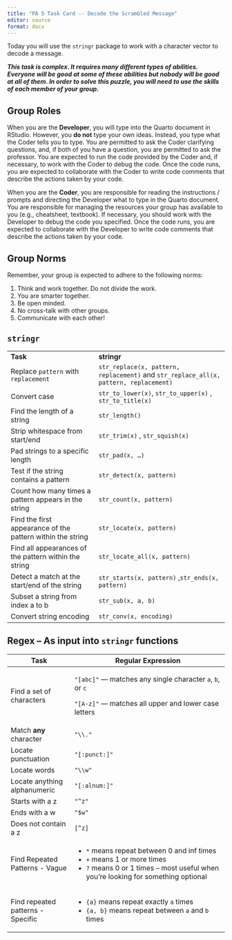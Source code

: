 ```yaml
---
title: "PA 5 Task Card -- Decode the Scrambled Message"
editor: source
format: docx
---
```


Today you will use the `stringr` package to work with a character vector to decode a message.

***This task is complex. It requires many different types of abilities. Everyone will be good at some of these abilities but nobody will be good at all of them. In order to solve this puzzle, you will need to use the skills of each member of your group.***

## Group Roles

When you are the **Developer**, you will type into the Quarto document in RStudio. However, you **do not** type your own ideas. Instead, you type what the Coder tells you to type. You are permitted to ask the Coder clarifying questions, and, if both of you have a question, you are permitted to ask the professor. You are expected to run the code provided by the Coder and, if necessary, to work with the Coder to debug the code. Once the code runs, you are expected to collaborate with the Coder to write code comments that describe the actions taken by your code.

When you are the **Coder**, you are responsible for reading the instructions / prompts and directing the Developer what to type in the Quarto document. You are responsible for managing the resources your group has available to you (e.g., cheatsheet, textbook). If necessary, you should work with the Developer to debug the code you specified. Once the code runs, you are expected to collaborate with the Developer to write code comments that describe the actions taken by your code.

## Group Norms

Remember, your group is expected to adhere to the following norms:

1.  Think and work together. Do not divide the work.
2.  You are smarter together.
3.  Be open minded.
4.  No cross-talk with other groups.
5.  Communicate with each other!

\newpage

## `stringr`

+------------------------------------------------------------+---------------------------------------------------------------------------------------+
| **Task**                                                   | **stringr**                                                                           |
+------------------------------------------------------------+---------------------------------------------------------------------------------------+
| Replace `pattern` with `replacement`                       | `str_replace(x, pattern, replacement)` and `str_replace_all(x, pattern, replacement)` |
+------------------------------------------------------------+---------------------------------------------------------------------------------------+
| Convert case                                               | `str_to_lower(x)`, `str_to_upper(x)` , `str_to_title(x)`                              |
+------------------------------------------------------------+---------------------------------------------------------------------------------------+
| Find the length of a string                                | `str_length()`                                                                        |
+------------------------------------------------------------+---------------------------------------------------------------------------------------+
| Strip whitespace from start/end                            | `str_trim(x)` , `str_squish(x)`                                                       |
+------------------------------------------------------------+---------------------------------------------------------------------------------------+
| Pad strings to a specific length                           | `str_pad(x, …)`                                                                       |
+------------------------------------------------------------+---------------------------------------------------------------------------------------+
| Test if the string contains a pattern                      | `str_detect(x, pattern)`                                                              |
+------------------------------------------------------------+---------------------------------------------------------------------------------------+
| Count how many times a pattern appears in the string       | `str_count(x, pattern)`                                                               |
+------------------------------------------------------------+---------------------------------------------------------------------------------------+
| Find the first appearance of the pattern within the string | `str_locate(x, pattern)`                                                              |
+------------------------------------------------------------+---------------------------------------------------------------------------------------+
| Find all appearances of the pattern within the string      | `str_locate_all(x, pattern)`                                                          |
+------------------------------------------------------------+---------------------------------------------------------------------------------------+
| Detect a match at the start/end of the string              | `str_starts(x, pattern)` ,`str_ends(x, pattern)`                                      |
+------------------------------------------------------------+---------------------------------------------------------------------------------------+
| Subset a string from index a to b                          | `str_sub(x, a, b)`                                                                    |
+------------------------------------------------------------+---------------------------------------------------------------------------------------+
| Convert string encoding                                    | `str_conv(x, encoding)`                                                               |
+------------------------------------------------------------+---------------------------------------------------------------------------------------+

## Regex – As input into `stringr` functions

+-----------------------------------+--------------------------------------------------------------------------------------+
| Task                              | Regular Expression                                                                   |
+===================================+======================================================================================+
| Find a set of characters          | `"[abc]"` — matches any single character `a`, `b`, or `c`                            |
|                                   |                                                                                      |
|                                   | `"[A-z]"` — matches all upper and lower case letters                                 |
+-----------------------------------+--------------------------------------------------------------------------------------+
| Match **any** character           | `"\\."`                                                                              |
+-----------------------------------+--------------------------------------------------------------------------------------+
| Locate punctuation                | `"[:punct:]"`                                                                        |
+-----------------------------------+--------------------------------------------------------------------------------------+
| Locate words                      | `"\\w"`                                                                              |
+-----------------------------------+--------------------------------------------------------------------------------------+
| Locate anything alphanumeric      | `"[:alnum:]"`                                                                        |
+-----------------------------------+--------------------------------------------------------------------------------------+
| Starts with a z                   | `"^z"`                                                                               |
+-----------------------------------+--------------------------------------------------------------------------------------+
| Ends with a w                     | `"$w"`                                                                               |
+-----------------------------------+--------------------------------------------------------------------------------------+
| Does not contain a z              | `[^z]`                                                                               |
+-----------------------------------+--------------------------------------------------------------------------------------+
| Find Repeated Patterns - Vague    | -   `*` means repeat between 0 and inf times                                         |
|                                   | -   `+` means 1 or more times                                                        |
|                                   | -   `?` means 0 or 1 times -- most useful when you're looking for something optional |
+-----------------------------------+--------------------------------------------------------------------------------------+
| Find repeated patterns - Specific | -   `{a}` means repeat exactly `a` times                                             |
|                                   | -   `{a, b}` means repeat between `a` and `b` times                                  |
+-----------------------------------+--------------------------------------------------------------------------------------+
